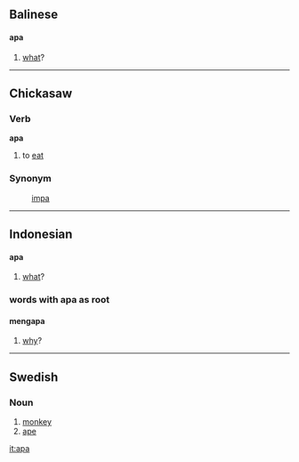 ==Balinese==
====apa====
# [[what]]?

----

==Chickasaw==
===Verb===
'''apa'''
# to [[eat]]

===Synonym===
:[[impa]]

----

==Indonesian==
====apa====
# [[what]]?

===words with apa as root===
====mengapa====
# [[why]]?

----

==Swedish==
===Noun===

# [[monkey]]
# [[ape]]

[[it:apa]]